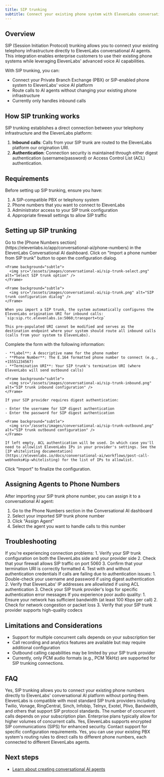 ```yaml
---
title: SIP trunking
subtitle: Connect your existing phone system with ElevenLabs conversational AI agents using SIP trunking
---
```


## Overview

SIP (Session Initiation Protocol) trunking allows you to connect your existing telephony infrastructure directly to ElevenLabs conversational AI agents.
This integration enables enterprise customers to use their existing phone systems while leveraging ElevenLabs' advanced voice AI capabilities.

With SIP trunking, you can:

- Connect your Private Branch Exchange (PBX) or SIP-enabled phone system to ElevenLabs' voice AI platform
- Route calls to AI agents without changing your existing phone infrastructure
- Currently only handles inbound calls

## How SIP trunking works

SIP trunking establishes a direct connection between your telephony infrastructure and the ElevenLabs platform:

1. **Inbound calls**: Calls from your SIP trunk are routed to the ElevenLabs platform our origination URI.
2. **Authentication**: Connection security is maintained through either digest authentication (username/password) or Access Control List (ACL) authentication.

## Requirements

Before setting up SIP trunking, ensure you have:

1. A SIP-compatible PBX or telephony system
2. Phone numbers that you want to connect to ElevenLabs
3. Administrator access to your SIP trunk configuration
4. Appropriate firewall settings to allow SIP traffic

## Setting up SIP trunking

<Steps>
  <Step title="Navigate to Phone Numbers">
    Go to the [Phone Numbers section](https://elevenlabs.io/app/conversational-ai/phone-numbers) in the ElevenLabs Conversational AI dashboard.
  </Step>
  <Step title="Import SIP Trunk">
    Click on "Import a phone number from SIP trunk" button to open the configuration dialog.

    <Frame background="subtle">
      <img src="/assets/images/conversational-ai/sip-trunk-select.png" alt="Select SIP trunk option" />
    </Frame>

    <Frame background="subtle">
      <img src="/assets/images/conversational-ai/sip-trunk.png" alt="SIP trunk configuration dialog" />
    </Frame>

    When you import a SIP trunk, the system automatically configures the ElevenLabs origination URI for inbound calls:
    `sip:sip.rtc.elevenlabs.io:5060;transport=tcp`

    This pre-populated URI cannot be modified and serves as the destination endpoint where your system should route all inbound calls (calls from your system to ElevenLabs).

  </Step>
  <Step title="Enter configuration details">
    Complete the form with the following information:

    - **Label**: A descriptive name for the phone number
    - **Phone Number**: The E.164 formatted phone number to connect (e.g., +15551234567)
    - **Termination URI**: Your SIP trunk's termination URI (where ElevenLabs will send outbound calls)

    <Frame background="subtle">
      <img src="/assets/images/conversational-ai/sip-trunk-inbound.png" alt="SIP trunk inbound configuration" />
    </Frame>

  </Step>
  <Step title="Configure authentication (optional)">

    If your SIP provider requires digest authentication:

    - Enter the username for SIP digest authentication
    - Enter the password for SIP digest authentication

    <Frame background="subtle">
      <img src="/assets/images/conversational-ai/sip-trunk-outbound.png" alt="SIP trunk outbound configuration" />
    </Frame>

    If left empty, ACL authentication will be used. In which case you'll need to allowlist ElevenLabs IPs in your provider's settings. See the [IP whitelisting documentation](https://elevenlabs.io/docs/conversational-ai/workflows/post-call-webhooks#ip-whitelisting) for the list of IPs to allowlist.

  </Step>
  <Step title="Complete Setup">
    Click "Import" to finalize the configuration.
  </Step>
</Steps>

## Assigning Agents to Phone Numbers

After importing your SIP trunk phone number, you can assign it to a conversational AI agent:

1. Go to the Phone Numbers section in the Conversational AI dashboard
2. Select your imported SIP trunk phone number
3. Click "Assign Agent"
4. Select the agent you want to handle calls to this number

## Troubleshooting

<AccordionGroup>

  <Accordion title="Connection Issues">
    If you're experiencing connection problems:
    1. Verify your SIP trunk configuration on both the ElevenLabs side and your provider side
    2. Check that your firewall allows SIP traffic on port 5060
    3. Confirm that your termination URI is correctly formatted
    4. Test with and without authentication credentials
  </Accordion>
  <Accordion title="Authentication Failures">
    If calls are failing due to authentication issues: 
    1. Double-check your username and password if using digest authentication 
    2. Verify that ElevenLabs' IP addresses are allowlisted if using ACL authentication 
    3. Check your SIP trunk provider's logs for specific authentication error messages
  </Accordion>
  <Accordion title="Audio Quality Issues">
    If you experience poor audio quality: 
    1. Ensure your network has sufficient bandwidth (at least 100 Kbps per call) 
    2. Check for network congestion or packet loss
    3. Verify that your SIP trunk provider supports high-quality codecs
  </Accordion>
  
</AccordionGroup>

## Limitations and Considerations

- Support for multiple concurrent calls depends on your subscription tier
- Call recording and analytics features are available but may require additional configuration
- Outbound calling capabilities may be limited by your SIP trunk provider
- Currently, only PCM audio formats (e.g., PCM 16kHz) are supported for SIP trunking connections.

## FAQ

<AccordionGroup>
  <Accordion title="Can I use my existing phone numbers with ElevenLabs?">
    Yes, SIP trunking allows you to connect your existing phone numbers directly to ElevenLabs'
    conversational AI platform without porting them.
  </Accordion>

<Accordion title="What SIP trunk providers are compatible with ElevenLabs?">
  ElevenLabs is compatible with most standard SIP trunk providers including Twilio, Vonage,
  RingCentral, Sinch, Infobip, Telnyx, Exotel, Plivo, Bandwidth, and others that support SIP
  protocol standards.
</Accordion>

<Accordion title="How many concurrent calls are supported?">
  The number of concurrent calls depends on your subscription plan. Enterprise plans typically allow
  for higher volumes of concurrent calls.
</Accordion>

<Accordion title="Is call encryption supported?">
  Yes, ElevenLabs supports encrypted SIP communications (SIPS) for enhanced security. Contact
  support for specific configuration requirements.
</Accordion>

  <Accordion title="Can I route calls conditionally to different agents?">
    Yes, you can use your existing PBX system's routing rules to direct calls to different phone
    numbers, each connected to different ElevenLabs agents.
  </Accordion>
</AccordionGroup>

## Next steps

- [Learn about creating conversational AI agents](/docs/conversational-ai/quickstart)
